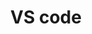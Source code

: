 ---
title: 'VS code'
description: 'Mintlify gives you complete control over the look and feel of your documentation using the mint.json file'
icon: 'code'
---